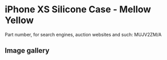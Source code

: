 
# iPhone XS Silicone Case - Mellow Yellow

Part number, for search engines, auction websites and such: MUJV2ZM/A

## Image gallery

<div style={{ width: "768px" }}>
  <GalleryComponent
    images={[
      {
        original: "/everysource/MUJV2.webp",
        thumbnail: "/everypreview/MUJV2.webp",
      },
      {
        original: "/everysource/MUJV2_AV1_GOLD.webp",
        thumbnail: "/everypreview/MUJV2_AV1_GOLD.webp",
      },
      {
        original: "/everysource/MUJV2_AV1_SILVER.webp",
        thumbnail: "/everypreview/MUJV2_AV1_SILVER.webp",
      },
      {
        original: "/everysource/MUJV2_AV1_SPACE_GRAY.webp",
        thumbnail: "/everypreview/MUJV2_AV1_SPACE_GRAY.webp",
      },
      {
        original: "/everysource/MUJV2_AV2.webp",
        thumbnail: "/everypreview/MUJV2_AV2.webp",
      }
    ]}
  />
</div>